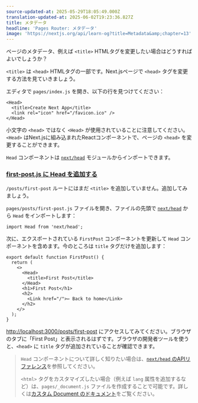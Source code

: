 ```yaml
---
source-updated-at: 2025-05-29T18:05:49.000Z
translation-updated-at: 2025-06-02T19:23:36.827Z
title: メタデータ
headline: 'Pages Router: メタデータ'
image: 'https://nextjs.org/api/learn-og?title=Metadata&amp;chapter=13'
---
```


ページのメタデータ、例えば `<title>` HTMLタグを変更したい場合はどうすればよいでしょうか？

`<title>` は `<head>` HTMLタグの一部です。Next.jsページで `<head>` タグを変更する方法を見ていきましょう。

エディタで `pages/index.js` を開き、以下の行を見つけてください：

```
<Head>
  <title>Create Next App</title>
  <link rel="icon" href="/favicon.ico" />
</Head>
```

小文字の `<head>` ではなく `<Head>` が使用されていることに注意してください。`<Head>` はNext.jsに組み込まれたReactコンポーネントで、ページの `<head>` を変更することができます。

`Head` コンポーネントは [`next/head`](/docs/api-reference/next/head) モジュールからインポートできます。

### [first-post.js に Head を追加する](#adding-head-to-first-postjs)

`/posts/first-post` ルートにはまだ `<title>` を追加していません。追加してみましょう。

`pages/posts/first-post.js` ファイルを開き、ファイルの先頭で [`next/head`](/docs/api-reference/next/head) から `Head` をインポートします：

```
import Head from 'next/head';
```

次に、エクスポートされている `FirstPost` コンポーネントを更新して `Head` コンポーネントを含めます。今のところは `title` タグだけを追加します：

```
export default function FirstPost() {
  return (
    <>
      <Head>
        <title>First Post</title>
      </Head>
      <h1>First Post</h1>
      <h2>
        <Link href="/">← Back to home</Link>
      </h2>
    </>
  );
}
```

[http://localhost:3000/posts/first-post](http://localhost:3000/posts/first-post) にアクセスしてみてください。ブラウザのタブに「First Post」と表示されるはずです。ブラウザの開発者ツールを使うと、`<head>` に `title` タグが追加されていることが確認できます。

> `Head` コンポーネントについて詳しく知りたい場合は、[`next/head` のAPIリファレンス](/docs/api-reference/next/head)を参照してください。
> 
> `<html>` タグをカスタマイズしたい場合（例えば `lang` 属性を追加するなど）は、`pages/_document.js` ファイルを作成することで可能です。詳しくは[カスタム Document のドキュメント](/docs/advanced-features/custom-document)をご覧ください。